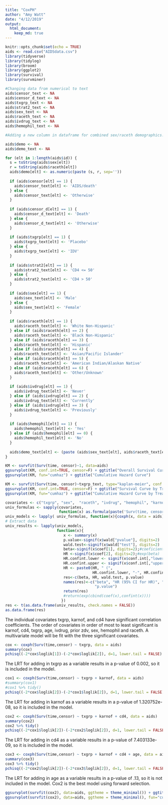 ```yaml
---
title: "CoxPH"
author: "Amy Watt"
date: "4/12/2019"
output: 
  html_document: 
    keep_md: true
---
```


```r
knitr::opts_chunk$set(echo = TRUE)
aids <- read.csv("AIDSdata.csv")
library(tidyverse)
library(tidylog)
library(broom)
library(ggplot2)
library(survival)
library(survminer)
```

```r
#Changing data from numerical to text
aids$censor_text <- NA
aids$censor_d_text <- NA
aids$txgrp_text <- NA
aids$strat2_text <- NA
aids$sex_text <- NA
aids$raceth_text <- NA
aids$ivdrug_text <- NA
aids$hemophil_text <- NA

#Adding a new column in dataframe for combined sex/raceth demographics.

aids$demo <- NA
aids$demo_text <- NA
```

```r
for (elt in 1:length(aids$id)) {
  s = toString(aids$sex[elt])
  r = toString(aids$raceth[elt])
  aids$demo[elt] <- as.numeric(paste (s, r, sep=''))
  
  if (aids$censor[elt] == 1) {
    aids$censor_text[elt] <- 'AIDS/death'
  } else {
    aids$censor_text[elt] <- 'Otherwise'
  }
  
  if (aids$censor_d[elt] == 1) {
    aids$censor_d_text[elt] <- 'Death'
  } else {
    aids$censor_d_text[elt] <- 'Otherwise'
  }
  
  if (aids$txgrp[elt] == 1) {
    aids$txgrp_text[elt] <- 'Placebo'
  } else {
    aids$txgrp_text[elt] <- 'IDV'
  }
  
  if (aids$strat2[elt] == 1) {
    aids$strat2_text[elt] <- 'CD4 <= 50'
  } else {
    aids$strat2_text[elt] <- 'CD4 > 50'
  }
  
  if (aids$sex[elt] == 1) {
    aids$sex_text[elt] <- 'Male'
  } else {
    aids$sex_text[elt] <- 'Female'
  }
  
  if (aids$raceth[elt] == 1) {
    aids$raceth_text[elt] <- 'White Non-Hispanic'
  } else if (aids$raceth[elt] == 2) {
    aids$raceth_text[elt] <- 'Black Non-Hispanic'
  } else if (aids$raceth[elt] == 3) {
    aids$raceth_text[elt] <- 'Hispanic'
  } else if (aids$raceth[elt] == 4) {
    aids$raceth_text[elt] <- 'Asian/Pacific Islander'
  } else if (aids$raceth[elt] == 5) {
    aids$raceth_text[elt] <- 'American Indian/Alaskan Native'
  } else if (aids$raceth[elt] == 6) {
    aids$raceth_text[elt] <- 'Other/Unknown'
  }
  
  if (aids$ivdrug[elt] == 1) {
    aids$ivdrug_text[elt] <- 'Never'
  } else if (aids$ivdrug[elt] == 2) {
    aids$ivdrug_text[elt] <- 'Currently'
  } else if (aids$ivdrug[elt] == 3) {
    aids$ivdrug_text[elt] <- 'Previously'
  }
  
  if (aids$hemophil[elt] == 1) {
    aids$hemophil_text[elt] <- 'Yes'
  } else if (aids$hemophil[elt] == 0) {
    aids$hemophil_text[elt] <- 'No'
  }
  
  aids$demo_text[elt] <- (paste (aids$sex_text[elt], aids$raceth_text[elt], sep=', '))
}
```  

```r
KM <- survfit(Surv(time, censor)~1, data=aids)
ggsurvplot(KM, conf.int=TRUE, censor=F) + ggtitle("Overall Survival Curve")
ggsurvplot(KM, fun="cumhaz") + ggtitle("Cumulative Hazard Curve")
```
```r
KM <- survfit(Surv(time, censor)~txgrp_text, type="kaplan-meier", conf.type="log", data=aids)
ggsurvplot(KM, conf.int=TRUE, censor=F) + ggtitle("Survival Curve by Treatment")
ggsurvplot(KM, fun="cumhaz") + ggtitle("Cumulative Hazard Curve by Treatment")
```

```r
covariates <- c("txgrp", "sex",  "raceth", "ivdrug", "hemophil", "karnof", "cd4", "priorzdv", "age")
univ_formulas <- sapply(covariates,
                        function(x) as.formula(paste('Surv(time, censor)~', x)))
univ_models <- lapply( univ_formulas, function(x){coxph(x, data = aids)})
# Extract data 
univ_results <- lapply(univ_models,
                       function(x){ 
                          x <- summary(x)
                          p.value<-signif(x$wald["pvalue"], digits=2)
                          wald.test<-signif(x$wald["test"], digits=2)
                          beta<-signif(x$coef[1], digits=2);#coeficient beta
                          HR <-signif(x$coef[2], digits=2);#exp(beta)
                          HR.confint.lower <- signif(x$conf.int[,"lower .95"], 2)
                          HR.confint.upper <- signif(x$conf.int[,"upper .95"],2)
                          HR <- paste0(HR, " (", 
                                       HR.confint.lower, "-", HR.confint.upper, ")")
                          res<-c(beta, HR, wald.test, p.value)
                          names(res)<-c("beta", "HR (95% CI for HR)", "wald.test", 
                                        "p.value")
                          return(res)
                          #return(exp(cbind(coef(x),confint(x))))
                         })
res <- t(as.data.frame(univ_results, check.names = FALSE))
as.data.frame(res)
```
The individual covariates txgrp, karnof, and cd4 have significant correlation coefficients. The order of covariates in order of most to least significant is karnof, cd4, txgrp, age, ivdrug, prior zdv, sex, hemophil and raceth. A multivariate model will be fit with the three significant covariates. 
```r
cox <- coxph(Surv(time,censor) ~ txgrp, data = aids)
summary(cox)
pchisq((-2*cox$loglik[1])-(-2*cox$loglik[2]), d=1, lower.tail = FALSE)
```
The LRT for adding in txgrp as a variable results in a p-value of 0.002, so it is included in the model. 

```r
cox1 <- coxph(Surv(time,censor) ~ txgrp + karnof, data = aids)
#summary(cox1)
#cox1 %>% tidy()
pchisq((-2*cox$loglik[2])-(-2*cox1$loglik[2]), d=1, lower.tail = FALSE)
```
The LRT for adding in karnof as a variable results in a p-value of 1.320752e-08, so it is included in the model. 

```r
cox2 <- coxph(Surv(time,censor) ~ txgrp + karnof + cd4, data = aids)
summary(cox2)
cox2 %>% tidy()
pchisq((-2*cox1$loglik[2])-(-2*cox2$loglik[2]), d=1, lower.tail = FALSE)
```
The LRT for adding in cd4 as a variable results in a p-value of 7.403133e-09, so it is included in the model. 

```r
cox3 <- coxph(Surv(time,censor) ~ txgrp + karnof + cd4 + age, data = aids)
summary(cox3)
cox3 %>% tidy()
pchisq((-2*cox2$loglik[2])-(-2*cox3$loglik[2]), d=1, lower.tail = FALSE)
```
The LRT for adding in age as a variable results in a p-value of .13, so it is not included in the model. Cox2 is the best model using forward selection. 

```r
ggsurvplot(survfit(cox2), data=aids, ggtheme = theme_minimal()) + ggtitle ("Survival Curve")
ggsurvplot(survfit(cox2), data=aids, ggtheme = theme_minimal(), fun="cumhaz") + ggtitle("Cumulative Hazard Curve")

```

